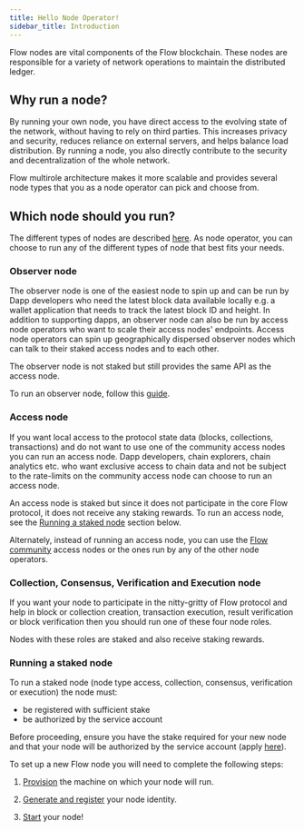 ```yaml
---
title: Hello Node Operator!
sidebar_title: Introduction
---
```


Flow nodes are vital components of the Flow blockchain. These nodes are responsible for a variety of network operations to maintain the distributed ledger.

## Why run a node?

By running your own node, you have direct access to the evolving state of the network, without having to rely on third parties.
This increases privacy and security, reduces reliance on external servers, and helps balance load distribution.
By running a node, you also directly contribute to the security and decentralization of the whole network.

Flow multirole architecture makes it more scalable and provides several node types that you as a node operator can pick and choose from.


## Which node should you run?

The different types of nodes are described [here](/nodes/node-operation/node-roles). As node operator, you can choose to run any of the different types of node that best fits your needs.

### Observer node
The observer node is one of the easiest node to spin up and can be run by Dapp developers who need the latest block data available locally e.g. a wallet application that needs to track the latest block ID and height.
In addition to supporting dapps, an observer node can also be run by access node operators who want to scale their access nodes' endpoints. Access node operators can spin up geographically dispersed observer nodes which can talk to their staked access nodes and to each other.

The observer node is not staked but still provides the same API as the access node.

To run an observer node, follow this [guide](/nodes/node-operation/observer-node).

### Access node
If you want local access to the protocol state data (blocks, collections, transactions) and do not want to use one of the community access nodes you can run an access node.
Dapp developers, chain explorers, chain analytics etc. who want exclusive access to chain data and not be subject to the rate-limits on the community access node can choose to run an access node.

An access node is staked but since it does not participate in the core Flow protocol, it does not receive any staking rewards.
To run an access node, see the [Running a staked node](#running-a-staked-node) section below.

Alternately, instead of running an access node, you can use the [Flow community]() access nodes or the ones run by any of the other node operators.

### Collection, Consensus, Verification and Execution node
If you want your node to participate in the nitty-gritty of Flow protocol and help in block or collection creation, transaction execution, result verification or block verification then you should run one of these four node roles.

Nodes with these roles are staked and also receive staking rewards.

### Running a staked node

To run a staked node (node type access, collection, consensus, verification or execution) the node must:
* be registered with sufficient stake
* be authorized by the service account

Before proceeding, ensure you have the stake required for your new node and that your node will be authorized by the service account (apply [here](https://www.onflow.org/node-validators)).

To set up a new Flow node you will need to complete the following steps:

1. [Provision](/nodes/node-operation/node-setup) the machine on which your node will run.

2. [Generate and register](/nodes/node-operation/node-bootstrap) your node identity.

3. [Start](/nodes/node-operation/node-bootstrap#step-3---start-your-flow-node) your node!
